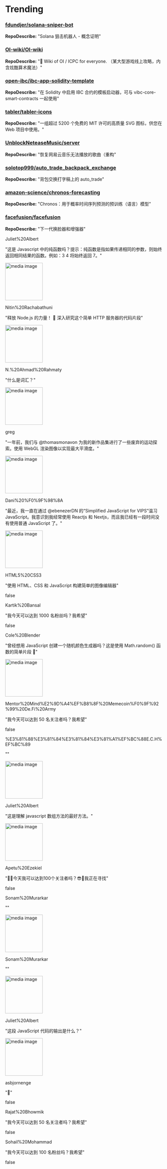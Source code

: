 
# Trending

### [fdundjer/solana-sniper-bot](https://github.com/fdundjer/solana-sniper-bot)
**RepoDescribe:** "Solana 狙击机器人 - 概念证明"
  

### [OI-wiki/OI-wiki](https://github.com/OI-wiki/OI-wiki)
**RepoDescribe:** "🌟 Wiki of OI / ICPC for everyone. （某大型游戏线上攻略，内含炫酷算术魔法）"
  

### [open-ibc/ibc-app-solidity-template](https://github.com/open-ibc/ibc-app-solidity-template)
**RepoDescribe:** "在 Solidity 中启用 IBC 合约的模板启动器，可与 vibc-core-smart-contracts 一起使用"
  

### [tabler/tabler-icons](https://github.com/tabler/tabler-icons)
**RepoDescribe:** "一组超过 5200 个免费的 MIT 许可的高质量 SVG 图标，供您在 Web 项目中使用。"
  

### [UnblockNeteaseMusic/server](https://github.com/UnblockNeteaseMusic/server)
**RepoDescribe:** "恢复网易云音乐无法播放的歌曲（重构"
  

### [solotop999/auto_trade_backpack_exchange](https://github.com/solotop999/auto_trade_backpack_exchange)
**RepoDescribe:** "背包交换打字稿上的 auto_trade"
  

### [amazon-science/chronos-forecasting](https://github.com/amazon-science/chronos-forecasting)
**RepoDescribe:** "Chronos：用于概率时间序列预测的预训练（语言）模型"
  

### [facefusion/facefusion](https://github.com/facefusion/facefusion)
**RepoDescribe:** "下一代换脸器和增强器"
  

<TwoColumnLayout>
  <div>
    <p>Juliet%20Albert</p>
    <p>"这是 Javascript 中的纯函数吗？提示：纯函数是指如果传递相同的参数，则始终返回相同结果的函数。例如：3 4 将始终返回 7。"</p>
  </div>
  <img width="120" src="https://pbs.twimg.com/media/GI8LtenXgAAsyEJ.jpg" alt="media image" />
</TwoColumnLayout>
  

<TwoColumnLayout>
  <div>
    <p>Nitin%20Rachabathuni</p>
    <p>"释放 Node.js 的力量！ 🚀 深入研究这个简单 HTTP 服务器的代码片段"</p>
  </div>
  <img width="120" src="https://pbs.twimg.com/media/GI7HSvlaMAAQa1D.jpg" alt="media image" />
</TwoColumnLayout>
  

<TwoColumnLayout>
  <div>
    <p>N.%20Ahmad%20Rahmaty</p>
    <p>"什么是词汇？"</p>
  </div>
  <img width="120" src="https://pbs.twimg.com/media/GI7-3K4XAAA30qG.jpg" alt="media image" />
</TwoColumnLayout>
  

<TwoColumnLayout>
  <div>
    <p>greg</p>
    <p>"一年前，我们与 @thomasmonavon 为我的新作品集进行了一些废弃的运动探索。使用 WebGL 渲染图像以实现最大平滑度。"</p>
  </div>
  <img width="120" src="https://pbs.twimg.com/ext_tw_video_thumb/1767857093015420928/pu/img/0gzIoRWoF0RMQpw-.jpg" alt="media image" />
</TwoColumnLayout>
  

<TwoColumnLayout>
  <div>
    <p>Dani%20%F0%9F%98%8A</p>
    <p>"最近，我一直在通过 @ebenezerDN 的“Simplified JavaScript for VIPS”温习 JavaScript。我意识到我经常使用 Reactjs 和 Nextjs，而且我已经有一段时间没有使用普通 JavaScript 了。"</p>
  </div>
  <img width="120" src="https://pbs.twimg.com/media/GI7vRDxWMAAjt9m.jpg" alt="media image" />
</TwoColumnLayout>
  

<TwoColumnLayout>
  <div>
    <p>HTML5%20CSS3</p>
    <p>"使用 HTML、CSS 和 JavaScript 构建简单的图像编辑器"</p>
  </div>
  false
</TwoColumnLayout>
  

<TwoColumnLayout>
  <div>
    <p>Kartik%20Bansal</p>
    <p>"我今天可以达到 1000 名粉丝吗？我希望"</p>
  </div>
  false
</TwoColumnLayout>
  

<TwoColumnLayout>
  <div>
    <p>Cole%20Blender</p>
    <p>"曾经想用 JavaScript 创建一个随机颜色生成器吗？这是使用 Math.random() 函数的简单片段 🎨"</p>
  </div>
  <img width="120" src="https://pbs.twimg.com/media/GIVTkN9b0AAvc43.jpg" alt="media image" />
</TwoColumnLayout>
  

<TwoColumnLayout>
  <div>
    <p>Mentor%20Mind%E2%9D%A4%EF%B8%8F%20Memecoin%F0%9F%92%99%20De.Fi%20Army</p>
    <p>"我今天可以达到 50 名关注者吗？我希望"</p>
  </div>
  false
</TwoColumnLayout>
  

<TwoColumnLayout>
  <div>
    <p>%E3%81%88%E3%81%84%E3%81%84%E3%81%A1%EF%BC%88E.C.H%EF%BC%89</p>
    <p>""</p>
  </div>
  <img width="120" src="https://pbs.twimg.com/media/GI5vYGyaEAATq0b.png" alt="media image" />
</TwoColumnLayout>
  

<TwoColumnLayout>
  <div>
    <p>Juliet%20Albert</p>
    <p>"这是理解 javascript 数组方法的最好方法。"</p>
  </div>
  <img width="120" src="https://pbs.twimg.com/media/GIYI-sKWQAAOrNv.jpg" alt="media image" />
</TwoColumnLayout>
  

<TwoColumnLayout>
  <div>
    <p>Apetu%20Ezekiel</p>
    <p>"📌📌今天我可以达到100个关注者吗？😎🥹我正在寻找"</p>
  </div>
  false
</TwoColumnLayout>
  

<TwoColumnLayout>
  <div>
    <p>Sonam%20Murarkar</p>
    <p>""</p>
  </div>
  <img width="120" src="https://pbs.twimg.com/media/GI6Scl3WkAAcOE4.png" alt="media image" />
</TwoColumnLayout>
  

<TwoColumnLayout>
  <div>
    <p>Sonam%20Murarkar</p>
    <p>""</p>
  </div>
  <img width="120" src="https://pbs.twimg.com/media/GI6RFeEWQAAQue8.png" alt="media image" />
</TwoColumnLayout>
  

<TwoColumnLayout>
  <div>
    <p>Juliet%20Albert</p>
    <p>"这段 JavaScript 代码的输出是什么？"</p>
  </div>
  <img width="120" src="https://pbs.twimg.com/media/GIoKOIWWEAA4EmH.jpg" alt="media image" />
</TwoColumnLayout>
  

<TwoColumnLayout>
  <div>
    <p>asbjornenge</p>
    <p>"🤩"</p>
  </div>
  false
</TwoColumnLayout>
  

<TwoColumnLayout>
  <div>
    <p>Rajat%20Bhowmik</p>
    <p>"我今天可以达到 50 名关注者吗？我希望"</p>
  </div>
  false
</TwoColumnLayout>
  

<TwoColumnLayout>
  <div>
    <p>Sohail%20Mohammad</p>
    <p>"我今天可以达到 100 名粉丝吗？我希望"</p>
  </div>
  false
</TwoColumnLayout>
  